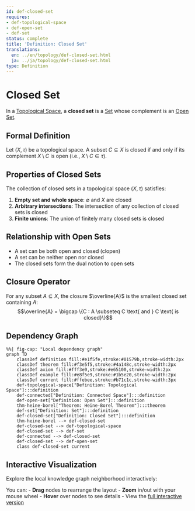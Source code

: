 ```yaml
---
id: def-closed-set
requires:
- def-topological-space
- def-open-set
- def-set
status: complete
title: 'Definition: Closed Set'
translations:
  en: ../en/topology/def-closed-set.html
  ja: ../ja/topology/def-closed-set.html
type: Definition
---
```


# Closed Set {#def-closed-set}

In a [Topological Space](def-topological-space.qmd), a **closed set** is a [Set](../logic-set-theory/def-set.qmd) whose complement is an [Open Set](def-open-set.qmd).

## Formal Definition

Let $(X, \tau)$ be a topological space. A subset $C \subseteq X$ is closed if and only if its complement $X \setminus C$ is open (i.e., $X \setminus C \in \tau$).

## Properties of Closed Sets

The collection of closed sets in a topological space $(X, \tau)$ satisfies:

1. **Empty set and whole space**: $\emptyset$ and $X$ are closed
2. **Arbitrary intersections**: The intersection of any collection of closed sets is closed
3. **Finite unions**: The union of finitely many closed sets is closed

## Relationship with Open Sets

- A set can be both open and closed (clopen)
- A set can be neither open nor closed
- The closed sets form the dual notion to open sets

## Closure Operator

For any subset $A \subseteq X$, the closure $\overline{A}$ is the smallest closed set containing $A$:
$$\overline{A} = \bigcap \{C : A \subseteq C \text{ and } C \text{ is closed}\}$$

## Dependency Graph

```mermaid
%%| fig-cap: "Local dependency graph"
graph TD
    classDef definition fill:#e1f5fe,stroke:#01579b,stroke-width:2px
    classDef theorem fill:#f3e5f5,stroke:#4a148c,stroke-width:2px
    classDef axiom fill:#fff3e0,stroke:#e65100,stroke-width:2px
    classDef example fill:#e8f5e9,stroke:#1b5e20,stroke-width:2px
    classDef current fill:#ffebee,stroke:#b71c1c,stroke-width:3px
    def-topological-space["Definition: Topological Space"]:::definition
    def-connected["Definition: Connected Space"]:::definition
    def-open-set["Definition: Open Set"]:::definition
    thm-heine-borel["Theorem: Heine-Borel Theorem"]:::theorem
    def-set["Definition: Set"]:::definition
    def-closed-set["Definition: Closed Set"]:::definition
    thm-heine-borel --> def-closed-set
    def-closed-set --> def-topological-space
    def-closed-set --> def-set
    def-connected --> def-closed-set
    def-closed-set --> def-open-set
    class def-closed-set current
```

## Interactive Visualization

Explore the local knowledge graph neighborhood interactively:

::: {.graph-viz data-id="def-closed-set" data-width="700" data-height="500"}
:::

You can:
- **Drag** nodes to rearrange the layout
- **Zoom** in/out with your mouse wheel
- **Hover** over nodes to see details
- View the [full interactive version](../../output/interactive/def-closed-set.html){target="_blank"}
